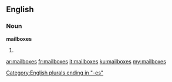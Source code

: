 ==English==
===Noun===
'''mailboxes'''
# {{plural of|mailbox}}

[[Category:English plurals ending in "-es"]]

[[ar:mailboxes]]
[[fr:mailboxes]]
[[it:mailboxes]]
[[ku:mailboxes]]
[[my:mailboxes]]